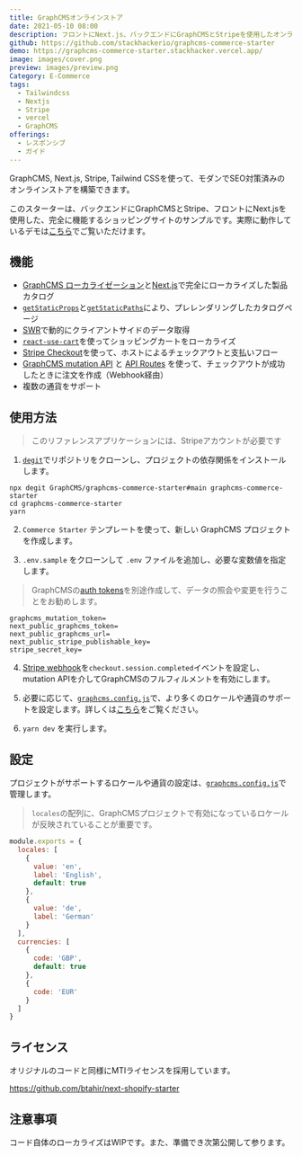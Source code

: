 ```yaml
---
title: GraphCMSオンラインストア
date: 2021-05-10 08:00
description: フロントにNext.js、バックエンドにGraphCMSとStripeを使用したオンラインストア
github: https://github.com/stackhackerio/graphcms-commerce-starter
demo: https://graphcms-commerce-starter.stackhacker.vercel.app/
image: images/cover.png
preview: images/preview.png
Category: E-Commerce
tags:
  - Tailwindcss
  - Nextjs
  - Stripe
  - vercel
  - GraphCMS
offerings:
  - レスポンシブ
  - ガイド
---
```

GraphCMS, Next.js, Stripe, Tailwind CSSを使って、モダンでSEO対策済みのオンラインストアを構築できます。

このスターターは、バックエンドにGraphCMSとStripe、フロントにNext.jsを使用した、完全に機能するショッピングサイトのサンプルです。実際に動作しているデモは[こちら](https://commerce.withheadlesscms.com/)でご覧いただけます。

## 機能

- [GraphCMS ローカライゼーション](https://graphcms.com/content-localization)と[Next.js](https://nextjs.org/docs/advanced-features/i18n-routing)で完全にローカライズした製品カタログ
- [`getStaticProps`](https://nextjs.org/docs/basic-features/data-fetching#getstaticprops-static-generation)と[`getStaticPaths`](https://nextjs.org/docs/basic-features/data-fetching#getstaticpaths-static-generation)により、プレレンダリングしたカタログページ
- [SWR](https://swr.vercel.app)で動的にクライアントサイドのデータ取得
- [`react-use-cart`](https://github.com/notrab/react-use-cart)を使ってショッピングカートをローカライズ
- [Stripe Checkout](https://stripe.com/jp/docs/payments/checkout)を使って、ホストによるチェックアウトと支払いフロー
- [GraphCMS mutation API](https://graphcms.com/mutation-api) と [API Routes](https://nextjs.org/docs/api-routes/introduction) を使って、チェックアウトが成功したときに注文を作成（Webhook経由）
- 複数の通貨をサポート

## 使用方法

> このリファレンスアプリケーションには、Stripeアカウントが必要です

1. [`degit`](https://github.com/Rich-Harris/degit)でリポジトリをクローンし、プロジェクトの依存関係をインストールします。

```
npx degit GraphCMS/graphcms-commerce-starter#main graphcms-commerce-starter
cd graphcms-commerce-starter
yarn
```

2. `Commerce Starter` テンプレートを使って、新しい GraphCMS プロジェクトを作成します。

3. `.env.sample` をクローンして `.env` ファイルを追加し、必要な変数値を指定します。

> GraphCMSの[auth tokens](https://graphcms.com/docs/authorization#permanent-auth-tokens)を別途作成して、データの照会や変更を行うことをお勧めします。

```
graphcms_mutation_token=
next_public_graphcms_token=
next_public_graphcms_url=
next_public_stripe_publishable_key=
stripe_secret_key=
```

4. [Stripe webhook](https://stripe.com/docs/payments/handling-payment-events)を`checkout.session.completed`イベントを設定し、mutation APIを介してGraphCMSのフルフィルメントを有効にします。

5. 必要に応じて、[`graphcms.config.js`](graphcms.config.js)で、より多くのロケールや通貨のサポートを設定します。詳しくは[こちら](#設定)をご覧ください。

6. `yarn dev` を実行します。

## 設定
<div id="設定" />

プロジェクトがサポートするロケールや通貨の設定は、[`graphcms.config.js`](graphcms.config.js)で管理します。

> `locales`の配列に、GraphCMSプロジェクトで有効になっているロケールが反映されていることが重要です。

```js
module.exports = {
  locales: [
    {
      value: 'en',
      label: 'English',
      default: true
    },
    {
      value: 'de',
      label: 'German'
    }
  ],
  currencies: [
    {
      code: 'GBP',
      default: true
    },
    {
      code: 'EUR'
    }
  ]
}
``` 

## ライセンス

オリジナルのコードと同様にMTIライセンスを採用しています。

https://github.com/btahir/next-shopify-starter

## 注意事項

コード自体のローカライズはWIPです。また、準備でき次第公開して参ります。
